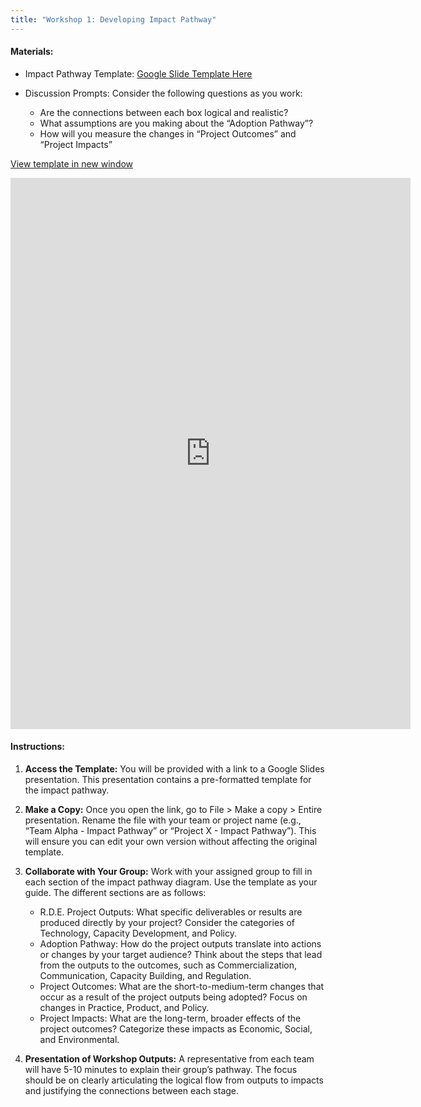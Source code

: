 ```yaml
---
title: "Workshop 1: Developing Impact Pathway"
---
```


#### Materials:

-   Impact Pathway Template: [Google Slide Template Here](https://docs.google.com/presentation/d/1uXRE4CQ7ImtZhfyVaqw4VzGGQJ1q9WUz/edit?usp=sharing&ouid=109874235564209143956&rtpof=true&sd=true)

-   Discussion Prompts: Consider the following questions as you work:

    -   Are the connections between each box logical and realistic?
    -   What assumptions are you making about the "Adoption Pathway"?
    -   How will you measure the changes in "Project Outcomes" and "Project Impacts"

<a href="https://docs.google.com/presentation/d/1uXRE4CQ7ImtZhfyVaqw4VzGGQJ1q9WUz/edit?usp=sharing&ouid=109874235564209143956&rtpof=true&sd=true" target="_blank" class="btn-slides">View template in new window</a>

<iframe src="https://docs.google.com/presentation/d/e/2PACX-1vTkAS2ktZ8kj5zVUzfjLGfS0rlRhpMwLDs4fNhyIzb6uDijVt0mQ6a_1cCjQFArWw/pubembed?start=false&amp;loop=false&amp;delayms=3000" frameborder="0" width="640" height="882" allowfullscreen="true" mozallowfullscreen="true" webkitallowfullscreen="true">

</iframe>

#### Instructions:

1.  **Access the Template:** You will be provided with a link to a Google Slides presentation. This presentation contains a pre-formatted template for the impact pathway.

2.  **Make a Copy:** Once you open the link, go to File \> Make a copy \> Entire presentation. Rename the file with your team or project name (e.g., "Team Alpha - Impact Pathway" or "Project X - Impact Pathway"). This will ensure you can edit your own version without affecting the original template.

3.  **Collaborate with Your Group:** Work with your assigned group to fill in each section of the impact pathway diagram. Use the template as your guide. The different sections are as follows:

    -   R.D.E. Project Outputs: What specific deliverables or results are produced directly by your project? Consider the categories of Technology, Capacity Development, and Policy.
    -   Adoption Pathway: How do the project outputs translate into actions or changes by your target audience? Think about the steps that lead from the outputs to the outcomes, such as Commercialization, Communication, Capacity Building, and Regulation.
    -   Project Outcomes: What are the short-to-medium-term changes that occur as a result of the project outputs being adopted? Focus on changes in Practice, Product, and Policy.
    -   Project Impacts: What are the long-term, broader effects of the project outcomes? Categorize these impacts as Economic, Social, and Environmental.

4.  **Presentation of Workshop Outputs:**  A representative from each team will have 5-10 minutes to explain their group's pathway. The focus should be on clearly articulating the logical flow from outputs to impacts and justifying the connections between each stage.
